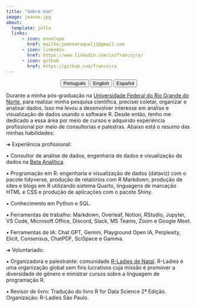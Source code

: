 ---
title: "Sobre mim"
image: jeanne.jpg
about:
  template: jolla
  links:
      - icon: envelope
        href: mailto:jeanneraquelj1@gmail.com
      - icon: linkedin
        href: https://www.linkedin.com/in/francojra/
      - icon: github
        href: https://github.com/francojra
---

<center>

::: {.btn-group role="group" aria-label="About"}
<a href="about-pt.html"> <button type="button" class="btn btn-primary me-md-2 btn-sm">Português</button></a> <a href="about-en.html"> <button type="button" class="btn btn-primary me-md-2 btn-sm">English</button></a> <a href="about-es.html"><button type="button" class="btn btn-primary me-md-2 btn-sm">Español</button></a>
:::

</center>

Durante a minha pós-graduação na [Universidade Federal do Rio Grande do Norte](https://www.ufrn.br/), para realizar minha pesquisa científica, precisei coletar, organizar e analisar dados. Isso me levou a desenvolver interesse em análise e visualização de dados usando o software R. Desde então, tenho me dedicado a essa área por meio de cursos e adquirido experiência profissional por meio de consultorias e palestras. Abaixo está o resumo das minhas habilidades:

➜ Experiência profissional:

▪ Consultor de análise de dados, engenharia de dados e visualização de dados na [Beta Analítica](https://betaanalitica.com.br/).

▪ Programação em R: engenharia e visualização de dados (dataviz) com o pacote tidyverse, produção de relatórios com R Markdown, produção de sites e blogs em R utilizando sistema Quarto, linguagens de marcação HTML e CSS e produção de aplicações com o pacote Shiny.

▪ Conhecimento em Python e SQL.

▪ Ferramentas de trabalho: Markdown, Overleaf, Notion, RStudio, Jupyter, VS Code, Microsoft Office, Discord, Slack, MS Teams, Zoom e Google Meet.

▪ Ferramentas de IA: Chat GPT, Gemini, Playground Open IA, Perplexity, Elicit, Consensus, ChatPDF, SciSpace e Gamma.

➜ Voluntariado:

▪ Organizadora e palestrante: comunidade [R-Ladies de Natal](https://rladies.org/). R-Ladies é uma organização global sem fins lucrativos cuja missão é promover a diversidade de gênero e ministrar cursos sobre a linguagem de programação R.

▪ Revisor de livro: Tradução do livro R for Data Science 2ª Edição. Organização: R-Ladies São Paulo.


